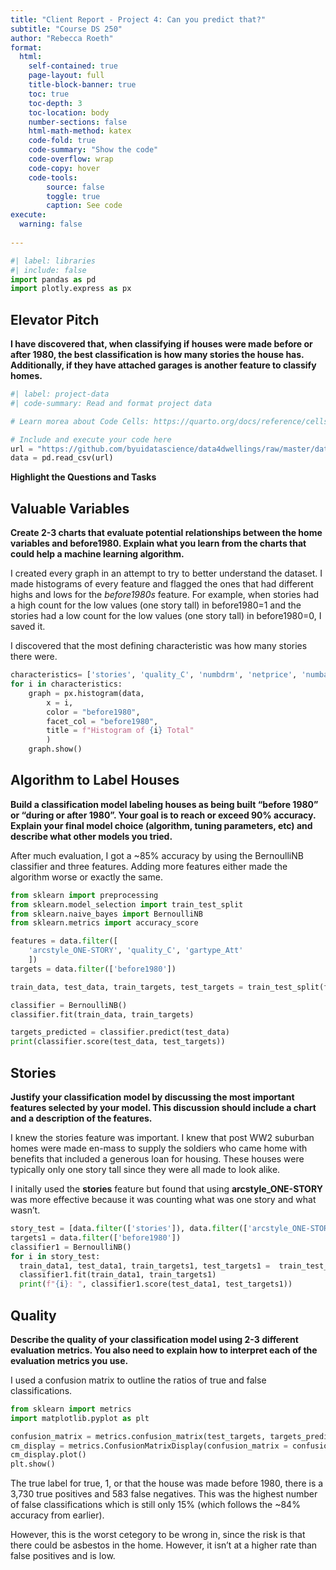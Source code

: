 ```yaml
---
title: "Client Report - Project 4: Can you predict that?"
subtitle: "Course DS 250"
author: "Rebecca Roeth"
format:
  html:
    self-contained: true
    page-layout: full
    title-block-banner: true
    toc: true
    toc-depth: 3
    toc-location: body
    number-sections: false
    html-math-method: katex
    code-fold: true
    code-summary: "Show the code"
    code-overflow: wrap
    code-copy: hover
    code-tools:
        source: false
        toggle: true
        caption: See code
execute: 
  warning: false
    
---
```


```python
#| label: libraries
#| include: false
import pandas as pd
import plotly.express as px
```


## Elevator Pitch

__I have discovered that, when classifying if houses were made before or after 1980, the best classification is how many stories the house has. Additionally, if they have attached garages is another feature to classify homes.__

```python
#| label: project-data
#| code-summary: Read and format project data

# Learn morea about Code Cells: https://quarto.org/docs/reference/cells/cells-jupyter.html

# Include and execute your code here
url = "https://github.com/byuidatascience/data4dwellings/raw/master/data-raw/dwellings_ml/dwellings_ml.csv"
data = pd.read_csv(url)
```

__Highlight the Questions and Tasks__

## Valuable Variables

__Create 2-3 charts that evaluate potential relationships between the home variables and before1980. Explain what you learn from the charts that could help a machine learning algorithm.__

I created every graph in an attempt to try to better understand the dataset. I made histograms of every feature and flagged the ones that had different highs and lows for the _before1980s_ feature. For example, when stories had a high count for the low values (one story tall) in before1980=1 and the stories had a low count for the low values (one story tall) in before1980=0, I saved it.

I discovered that the most defining characteristic was how many stories there were.

```python
characteristics= ['stories', 'quality_C', 'numbdrm', 'netprice', 'numbaths', 'gartype_Att', 'arcstyle_ONE-STORY']
for i in characteristics:
    graph = px.histogram(data,
        x = i,
        color = "before1980",
        facet_col = "before1980",
        title = f"Histogram of {i} Total"
        )
    graph.show()

```

## Algorithm to Label Houses

__Build a classification model labeling houses as being built “before 1980” or “during or after 1980”. Your goal is to reach or exceed 90% accuracy. Explain your final model choice (algorithm, tuning parameters, etc) and describe what other models you tried.__

After much evaluation, I got a ~85% accuracy by using the BernoulliNB classifier and three features. Adding more features either made the algorithm worse or exactly the same.

```python
from sklearn import preprocessing
from sklearn.model_selection import train_test_split
from sklearn.naive_bayes import BernoulliNB
from sklearn.metrics import accuracy_score

features = data.filter([
    'arcstyle_ONE-STORY', 'quality_C', 'gartype_Att'
    ])
targets = data.filter(['before1980'])

train_data, test_data, train_targets, test_targets = train_test_split(features, targets, test_size=0.3)

classifier = BernoulliNB()
classifier.fit(train_data, train_targets)

targets_predicted = classifier.predict(test_data)
print(classifier.score(test_data, test_targets))
```

## Stories

__Justify your classification model by discussing the most important features selected by your model. This discussion should include a chart and a description of the features.__

I knew the stories feature was important. I knew that post WW2 suburban homes were made en-mass to supply the soldiers who came home with benefits that included a generous loan for housing. These houses were typically only one story tall since they were all made to look alike.

I initally used the __stories__ feature but found that using __arcstyle_ONE-STORY__ was more effective because it was counting what was one story and what wasn't.
```python
story_test = [data.filter(['stories']), data.filter(['arcstyle_ONE-STORY'])]
targets1 = data.filter(['before1980'])
classifier1 = BernoulliNB()
for i in story_test:
  train_data1, test_data1, train_targets1, test_targets1 =  train_test_split (i, targets1, test_size=0.3)
  classifier1.fit(train_data1, train_targets1) 
  print(f"{i}: ", classifier1.score(test_data1, test_targets1))
```

## Quality
__Describe the quality of your classification model using 2-3 different evaluation metrics. You also need to explain how to interpret each of the evaluation metrics you use.__

I used a confusion matrix to outline the ratios of true and false classifications.
```python
from sklearn import metrics
import matplotlib.pyplot as plt

confusion_matrix = metrics.confusion_matrix(test_targets, targets_predicted)
cm_display = metrics.ConfusionMatrixDisplay(confusion_matrix = confusion_matrix, display_labels = [False, True])
cm_display.plot()
plt.show()
```

The true label for true, 1, or that the house was made before 1980, there is a 3,730 true positives and 583 false negatives. This was the highest number of false classifications which is still only 15% (which follows the ~84% accuracy from earlier).

However, this is the worst cetegory to be wrong in, since the risk is that there could be asbestos in the home. However, it isn't at a higher rate than false positives and is low.

